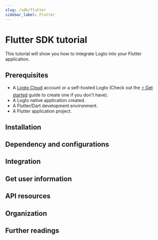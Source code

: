 ```yaml
---
slug: /sdk/flutter
sidebar_label: Flutter
---
```




# Flutter SDK tutorial

This tutorial will show you how to integrate Logto into your Flutter application.

<Tip />

## Prerequisites

- A [Logto Cloud](https://cloud.logto.io) account or a self-hosted Logto (Check out the [⚡ Get started](https://docs.logto.io/docs/tutorials/get-started/) guide to create one if you don't have).
- A Logto native application created.
- A Flutter/Dart development environment.
- A Flutter application project.

## Installation

<Installation />

## Dependency and configurations

<Dependency />

## Integration

<Integration />

## Get user information

<GetUserInfo />

## API resources

<ApiResources />

## Organization

<Organization />

## Further readings

<FurtherReadings />
